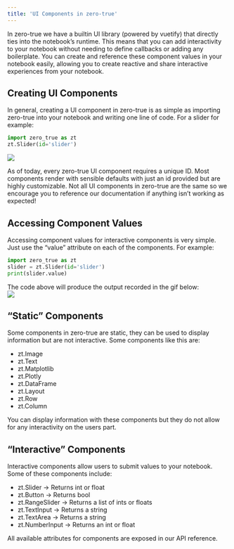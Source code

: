 ```yaml
---
title: 'UI Components in zero-true'
---
```


In zero-true we have a builtin UI library (powered by vuetify) that directly ties into the notebook’s runtime. 
This means that you can add interactivity to your notebook without needing to define callbacks or adding any boilerplate. 
You can create and reference these component values in your notebook easily, allowing you to create reactive and share interactive experiences from your notebook. 

## Creating UI Components

In general, creating a UI component in zero-true is as simple as importing zero-true into your notebook and writing one line of code. For a slider for example: 

```py
import zero_true as zt
zt.Slider(id='slider')
```

![](/blogs/gifs/solo_slider.gif)

As of today, every zero-true UI component requires a unique ID.
 Most components render with sensible defaults with just an id provided but are highly customizable. Not all UI components in zero-true are the same so we encourage you to reference our documentation if anything isn’t working as expected\!

## Accessing Component Values

Accessing component values for interactive components is very simple. 
Just use the “value” attribute on each of the components. For example:

```py
import zero_true as zt
slider = zt.Slider(id='slider')
print(slider.value)
```

The code above will produce the output recorded in the gif below:  
![](/blogs/gifs/slider_value.gif)

## “Static” Components

Some components in zero-true are static, they can be used to display information but are not interactive. Some components like this are:

* zt.Image  
* zt.Text  
* zt.Matplotlib  
* zt.Plotly  
* zt.DataFrame  
* zt.Layout  
* zt.Row  
* zt.Column

You can display information with these components but they do not allow for any interactivity on the users part. 

## “Interactive” Components

Interactive components allow users to submit values to your notebook. Some of these components include:

* zt.Slider \-\> Returns int or float  
* zt.Button \-\> Returns bool  
* zt.RangeSlider \-\> Returns a list of ints or floats  
* zt.TextInput \-\> Returns a string   
* zt.TextArea \-\> Returns a string  
* zt.NumberInput \-\> Returns an int or float

All available attributes for components are exposed in our API reference.  
